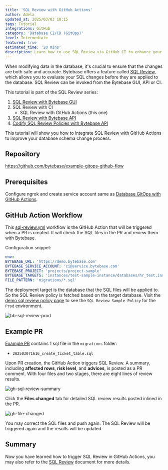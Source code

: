 ```yaml
---
title: 'SQL Review with GitHub Actions'
author: Adela
updated_at: 2025/03/03 18:15
tags: Tutorial
integrations: GitHub
category: 'Database CI/CD (GitOps)'
level: Intermediate
featured: true
estimated_time: '20 mins'
description: Learn how to use SQL Review via GitHub CI to enhance your database schema change process.
---
```


When modifying data in the database, it's crucial to ensure that the changes are both safe and accurate. Bytebase offers a feature called [SQL Review](/sql-review/overview/), which allows you to evaluate your SQL changes before they are applied to the database. SQL Review can be invoked from the Bytebase GUI, API or CI.

This tutorial is part of the SQL Review series:

1.  [SQL Review with Bytebase GUI](/tutorials/sql-review-gui/)
1.  SQL Review with CI
    - SQL Review with GitHub Actions (this one)
1.  [SQL Review with Bytebase API](/tutorials/sql-review-api/)
1.  [Codify SQL Review Policies with Bytebase API](/tutorials/api-sql-review-policy/)

This tutorial will show you how to integrate SQL Review with GitHub Actions to improve your database schema change process.

## Repository

https://github.com/bytebase/example-gitops-github-flow

## Prerequisites

Configure ngrok and create service account same as [Database GitOps with GitHub Actions](/tutorials/gitops-github-workflow/#step-1-start-bytebase-with-ngrok).

## GitHub Action Workflow

This [sql-review.yml](https://github.com/bytebase/example-gitops-github-flow/blob/main/.github/workflows/sql-review.yml) workflow is the GitHub Action that will be triggered when a PR is created. It will check the SQL files in the PR and review them with Bytebase.

Configuration snippet:

```yaml
env:
BYTEBASE_URL: 'https://demo.bytebase.com'
BYTEBASE_SERVICE_ACCOUNT: 'ci@service.bytebase.com'
BYTEBASE_PROJECT: 'projects/project-sample'
BYTEBASE_TARGETS: 'instances/test-sample-instance/databases/hr_test,instances/prod-sample-instance/databases/hr_prod'
FILE_PATTERN: 'migrations/*.sql'
```

The deployment target is the database that the SQL files will be applied to. So the SQL Review policy is fetched based on the target database. Visit the [demo sql review policy page](https://demo.bytebase.com/sql-review) to see the `SQL Review Sample Policy` for the `Prod` environment.

![bb-sql-review-prod](/content/docs/tutorials/sql-review-github-action/bb-sql-review-prod.webp)

## Example PR

[Example PR](https://github.com/bytebase/example-gitops-github-flow/pull/1/files) contains 1 sql file in the `migrations` folder:

- `202503071616_create_ticket_table.sql`

Upon PR creation, the GitHub Action triggers SQL Review. A summary, including **affected rows**, **risk level**, and **advices**, is posted as a PR comment. With four files and two stages, there are eight lines of review results.

![gh-sql-review-summary](/content/docs/tutorials/sql-review-github-action/gh-sql-review-summary.webp)

Click the **Files changed** tab for detailed SQL review results posted inlined in the PR.

![gh-file-changed](/content/docs/tutorials/sql-review-github-action/gh-file-changed.webp)

You may correct the SQL files and push again. The SQL Review will be triggered again and the results will be updated.

## Summary

Now you have learned how to trigger SQL Review in GitHub Actions, you may also refer to the [SQL Review](/sql-review/overview) document for more details.
